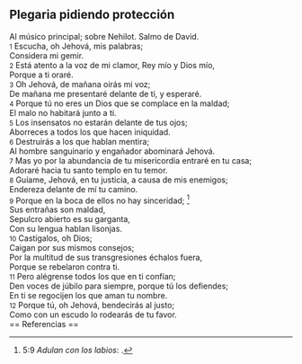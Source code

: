 == Plegaria pidiendo protección ==

Al músico principal; sobre Nehilot. Salmo de David.<br>
{{anchor|1}} <small>1</small> Escucha, oh Jehová, mis palabras;<br>
Considera mi gemir.<br>
{{anchor|2}} <small>2</small> Está atento a la voz de mi clamor, Rey mío y Dios mío,<br>
Porque a ti oraré.<br>
{{anchor|3}} <small>3</small> Oh Jehová, de mañana oirás mi voz;<br>
De mañana me presentaré delante de ti, y esperaré.<br>
{{anchor|4}} <small>4</small> Porque tú no eres un Dios que se complace en la maldad;<br>
El malo no habitará junto a ti.<br>
{{anchor|5}} <small>5</small> Los insensatos no estarán delante de tus ojos;<br>
Aborreces a todos los que hacen iniquidad.<br>
{{anchor|6}} <small>6</small> Destruirás a los que hablan mentira;<br>
Al hombre sanguinario y engañador abominará Jehová.<br>
{{anchor|7}} <small>7</small> Mas yo por la abundancia de tu misericordia entraré en tu casa;<br>
Adoraré hacia tu santo templo en tu temor.<br>
{{anchor|8}} <small>8</small> Guíame, Jehová, en tu justicia, a causa de mis enemigos;<br>
Endereza delante de mí tu camino.<br>
{{anchor|9}} <small>9</small> Porque en la boca de ellos no hay sinceridad; <ref>5:9 ''Adulan con los labios'': {{lib|LU|149|6|12}}.</ref><br>
Sus entrañas son maldad,<br>
Sepulcro abierto es su garganta,<br>
Con su lengua hablan lisonjas.<br>
{{anchor|10}} <small>10</small> Castígalos, oh Dios;<br>
Caigan por sus mismos consejos;<br>
Por la multitud de sus transgresiones échalos fuera,<br>
Porque se rebelaron contra ti.<br>
{{anchor|11}} <small>11</small> Pero alégrense todos los que en ti confían;<br>
Den voces de júbilo para siempre, porque tú los defiendes;<br>
En ti se regocijen los que aman tu nombre.<br>
{{anchor|12}} <small>12</small> Porque tú, oh Jehová, bendecirás al justo;<br>
Como con un escudo lo rodearás de tu favor.<br>
== Referencias ==

<references />
